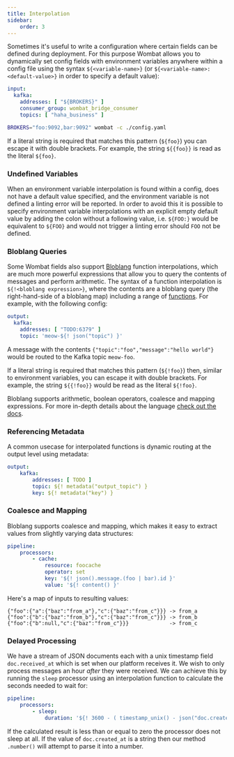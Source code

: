 ```yaml
---
title: Interpolation
sidebar:
    order: 3
---
```


Sometimes it's useful to write a configuration where certain fields can be defined during deployment. For this purpose
Wombat allows you to dynamically set config fields with environment variables anywhere within a config file using the
syntax `${<variable-name>}` (or `${<variable-name>:<default-value>}` in order to specify a default value):

```yaml
input:
  kafka:
    addresses: [ "${BROKERS}" ]
    consumer_group: wombat_bridge_consumer
    topics: [ "haha_business" ]
```

```sh
BROKERS="foo:9092,bar:9092" wombat -c ./config.yaml
```

If a literal string is required that matches this pattern (`${foo}`) you can escape it with double brackets. For
example, the string `${{foo}}` is read as the literal `${foo}`.

### Undefined Variables

When an environment variable interpolation is found within a config, does not have a default value specified, and the
environment variable is not defined a linting error will be reported. In order to avoid this it is possible to specify
environment variable interpolations with an explicit empty default value by adding the colon without a following value,
i.e. `${FOO:}` would be equivalent to `${FOO}` and would not trigger a linting error should `FOO` not be defined.

### Bloblang Queries

Some Wombat fields also support [Bloblang](/bloblang) function interpolations, which are much more powerful expressions
that allow you to query the contents of messages and perform arithmetic. The syntax of a function interpolation is
`${!<bloblang expression>}`, where the contents are a bloblang query (the right-hand-side of a bloblang map) including a
range of [functions](/reference/bloblang/functions). For example, with the following config:

```yaml
output:
  kafka:
    addresses: [ "TODO:6379" ]
    topic: 'meow-${! json("topic") }'
```

A message with the contents `{"topic":"foo","message":"hello world"}` would be routed to the Kafka topic `meow-foo`.

If a literal string is required that matches this pattern (`${!foo}`) then, similar to environment variables, you can
escape it with double brackets. For example, the string `${{!foo}}` would be read as the literal `${!foo}`.

Bloblang supports arithmetic, boolean operators, coalesce and mapping expressions. For more in-depth details about the
language [check out the docs](/bloblang).

### Referencing Metadata
A common usecase for interpolated functions is dynamic routing at the output level using metadata:

```yaml
output:
    kafka:
        addresses: [ TODO ]
        topic: ${! metadata("output_topic") }
        key: ${! metadata("key") }
```

### Coalesce and Mapping
Bloblang supports coalesce and mapping, which makes it easy to extract values from slightly varying data structures:

```yaml
pipeline:
    processors:
        - cache:
            resource: foocache
            operator: set
            key: '${! json().message.(foo | bar).id }'
            value: '${! content() }'
```

Here's a map of inputs to resulting values:
```
{"foo":{"a":{"baz":"from_a"},"c":{"baz":"from_c"}}} -> from_a
{"foo":{"b":{"baz":"from_b"},"c":{"baz":"from_c"}}} -> from_b
{"foo":{"b":null,"c":{"baz":"from_c"}}}             -> from_c
```

### Delayed Processing
We have a stream of JSON documents each with a unix timestamp field `doc.received_at` which is set when our platform
receives it. We wish to only process messages an hour _after_ they were received. We can achieve this by running the
`sleep` processor using an interpolation function to calculate the seconds needed to wait for:

```yaml
pipeline:
    processors:
        - sleep:
            duration: '${! 3600 - ( timestamp_unix() - json("doc.created_at").number() ) }s'
```

If the calculated result is less than or equal to zero the processor does not sleep at all. If the value of
`doc.created_at` is a string then our method `.number()` will attempt to parse it into a number.